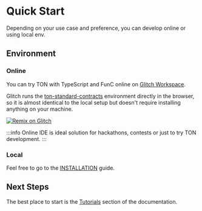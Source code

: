 
# Quick Start

Depending on your use case and preference, you can develop online or using local env.

## Environment

### Online


You can try TON with TypeScript and FunC online on [Glitch Workspace](https://glitch.com/edit/#!/remix/clone-from-repo?&REPO_URL=https%3A%2F%2Fgithub.com%2Fton-defi-org%2Ftonstarter-contracts.git).

Glitch runs the [ton-standard-contracts](https://github.com/ton-defi-org/tonstarter-contracts) environment directly in the browser, so it is almost identical to the local setup but doesn't require installing anything on your machine.

[![Remix on Glitch](https://cdn.glitch.com/2703baf2-b643-4da7-ab91-7ee2a2d00b5b%2Fremix-button-v2.svg)](https://glitch.com/edit/#!/remix/clone-from-repo?&REPO_URL=https%3A%2F%2Fgithub.com%2Fton-defi-org%2Ftonstarter-contracts.git)

:::info
Online IDE is ideal solution for hackathons, contests or just to try TON development.
:::


### Local

[//]: # (#### Binaries)

Feel free to go to the [INSTALLATION](/docs/develop/installation) guide.

[//]: # (#### Toolkit)

[//]: # ()
[//]: # (Find tools that suits perfect for your stack:)

[//]: # (- Tools)


## Next Steps

The best place to start is the [Tutorials](/docs/develop/tutorials) section of the documentation.

[//]: # (<div className="vt-box-container next-steps">)

[//]: # (  <a className="vt-box" href="/tutorial/">)

[//]: # (    <p className="next-steps-link">Try the Tutorials</p>)

[//]: # (    <p className="next-steps-caption">For those who prefer learning things hands-on.</p>)

[//]: # (  </a>)

[//]: # (  <a className="vt-box" href="/examples/">)

[//]: # (    <p className="next-steps-link">Check out Examples</p>)

[//]: # (    <p className="next-steps-caption">Explore examples of core features.</p>)

[//]: # (  </a>)

[//]: # (</div>)